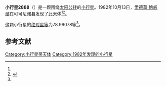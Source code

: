 {{Infobox planet
| bgcolour = #FFFFC0
| name = 2888 Hodgson
| symbol = 
| image = 
| caption = 
| discovery = yes
| discovery_ref = 
| discoverer = [[愛德華·鮑威爾|愛德華·鮑威爾]]
| discovery_site = [[可可尼诺县|可可尼诺县]] 
| discovered = 1982年10月13日
| designations = yes
| mp_name = 
| named_after = 
| alt_names = 1982 TO/ 1931 TO1 / 1936 DE / 1948 TC1 / 1955 XB / 1965 UM / 1970 EJ1 / 1973 AN2 / 1977 FP2 / 1981 KG
| mp_category = [[主带小行星|主带小行星]]
| orbit_ref = <ref name="a">[http://ssd.jpl.nasa.gov/sbdb.cgi?sstr=2888 2888 Hodgson] {{Wayback|url=http://ssd.jpl.nasa.gov/sbdb.cgi?sstr=2888 |date=20201022133916 }}，小行星數據庫瀏覽器（JPL Small-Body Database Browser）－[[美国国家航空航天局|美国国家航空航天局]]喷气推进实验室</ref>
| epoch = 2456400.5 (2013年4月18日更新)
| aphelion = {{convert|2.5542438|AU|km|3|abbr=on|lk=out}}
| perihelion = {{convert|1.9604190|AU|km|3|abbr=on}}
| semimajor = {{convert|2.2573314|AU|km|3|abbr=on}}
| eccentricity = 0.1315325
| period = 1238.77208 [[日|日]]<br />3.39[[儒略年|儒略年]]
| avg_speed = 
| inclination = 7.62759
| asc_node = 351.47349
| mean_anomaly = 
| arg_peri = 78.99078
| satellites = 
| physical_characteristics = yes
| dimensions = 
| mass = 
| density = 
| surface_grav = 
| escape_velocity = 
| sidereal_day = 
| axial_tilt = 
| pole_ecliptic_lat = 
| pole_ecliptic_lon = 
| albedo = 
| temperatures= 
| temp_name1 = 
| mean_temp_1 = 
| max_temp_1 = 
| temp_name2 = 
| max_temp_2 = 
| spectral_type = 
| abs_magnitude = 78.99078
}}

'''小行星2888'''（{{lang-en|2888 Hodgson}}）是一颗围绕[[太阳|太阳]][[公转|公转]]的[[小行星|小行星]]。1982年10月13日，[[愛德華·鮑威爾|愛德華·鮑威爾]]在可可尼诺县发现了此天体<ref name="a" /><ref>{{cite news|title=小行星列表|url=http://cfa-www.harvard.edu/iau/lists/NumberedMPs.txt|accessdate=2013-07-08|newspaper=哈佛大学|archive-date=2008-05-17|archive-url=https://web.archive.org/web/20080517010638/http://cfa-www.harvard.edu/iau/lists/NumberedMPs.txt|dead-url=no}}</ref>。

这颗小行星的[[绝对星等|绝对星等]]为78.99078等<ref name="a" />。

==参考文献==
{{reflist}}
{{Minor Planet Number|[[小行星2887|小行星2887]]|[[小行星2889|小行星2889]]}}

{{小天体}}

[[Category:小行星带天体|Category:小行星带天体]]
[[Category:1982年发现的小行星|Category:1982年发现的小行星]]

{{asteroid-stub}}